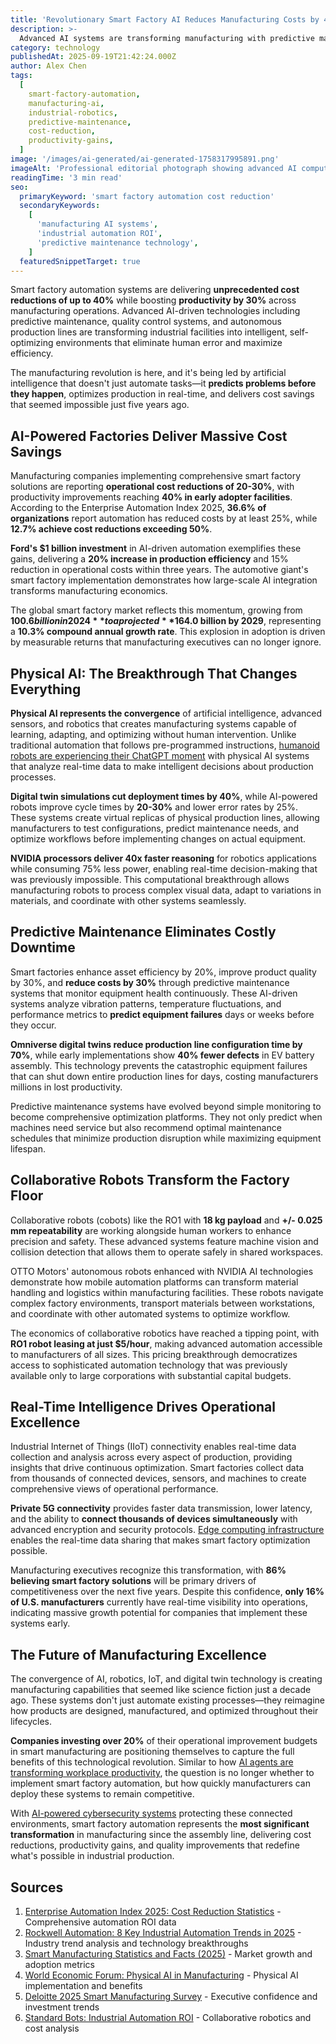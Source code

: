 ```yaml
---
title: 'Revolutionary Smart Factory AI Reduces Manufacturing Costs by 40% While Eliminating Human Error'
description: >-
  Advanced AI systems are transforming manufacturing with predictive maintenance, quality control, and autonomous production lines that deliver unprecedented cost savings and efficiency gains.
category: technology
publishedAt: 2025-09-19T21:42:24.000Z
author: Alex Chen
tags:
  [
    smart-factory-automation,
    manufacturing-ai,
    industrial-robotics,
    predictive-maintenance,
    cost-reduction,
    productivity-gains,
  ]
image: '/images/ai-generated/ai-generated-1758317995891.png'
imageAlt: 'Professional editorial photograph showing advanced AI computing systems with modern interfaces and processing units in a clean, minimalist industrial setting, representing smart factory automation technology'
readingTime: '3 min read'
seo:
  primaryKeyword: 'smart factory automation cost reduction'
  secondaryKeywords:
    [
      'manufacturing AI systems',
      'industrial automation ROI',
      'predictive maintenance technology',
    ]
  featuredSnippetTarget: true
---
```


Smart factory automation systems are delivering **unprecedented cost reductions of up to 40%** while boosting **productivity by 30%** across manufacturing operations. Advanced AI-driven technologies including predictive maintenance, quality control systems, and autonomous production lines are transforming industrial facilities into intelligent, self-optimizing environments that eliminate human error and maximize efficiency.

The manufacturing revolution is here, and it's being led by artificial intelligence that doesn't just automate tasks—it **predicts problems before they happen**, optimizes production in real-time, and delivers cost savings that seemed impossible just five years ago.

## AI-Powered Factories Deliver Massive Cost Savings

Manufacturing companies implementing comprehensive smart factory solutions are reporting **operational cost reductions of 20-30%**, with productivity improvements reaching **40% in early adopter facilities**. According to the Enterprise Automation Index 2025, **36.6% of organizations** report automation has reduced costs by at least 25%, while **12.7% achieve cost reductions exceeding 50%**.

**Ford's $1 billion investment** in AI-driven automation exemplifies these gains, delivering a **20% increase in production efficiency** and 15% reduction in operational costs within three years. The automotive giant's smart factory implementation demonstrates how large-scale AI integration transforms manufacturing economics.

The global smart factory market reflects this momentum, growing from **$100.6 billion in 2024** to a projected **$164.0 billion by 2029**, representing a **10.3% compound annual growth rate**. This explosion in adoption is driven by measurable returns that manufacturing executives can no longer ignore.

## Physical AI: The Breakthrough That Changes Everything

**Physical AI represents the convergence** of artificial intelligence, advanced sensors, and robotics that creates manufacturing systems capable of learning, adapting, and optimizing without human intervention. Unlike traditional automation that follows pre-programmed instructions, [humanoid robots are experiencing their ChatGPT moment](/technology/humanoid-robots-chatgpt-moment-figure-02-bmw-nvidia-breakthrough) with physical AI systems that analyze real-time data to make intelligent decisions about production processes.

**Digital twin simulations cut deployment times by 40%**, while AI-powered robots improve cycle times by **20-30%** and lower error rates by 25%. These systems create virtual replicas of physical production lines, allowing manufacturers to test configurations, predict maintenance needs, and optimize workflows before implementing changes on actual equipment.

**NVIDIA processors deliver 40x faster reasoning** for robotics applications while consuming 75% less power, enabling real-time decision-making that was previously impossible. This computational breakthrough allows manufacturing robots to process complex visual data, adapt to variations in materials, and coordinate with other systems seamlessly.

## Predictive Maintenance Eliminates Costly Downtime

Smart factories enhance asset efficiency by 20%, improve product quality by 30%, and **reduce costs by 30%** through predictive maintenance systems that monitor equipment health continuously. These AI-driven systems analyze vibration patterns, temperature fluctuations, and performance metrics to **predict equipment failures** days or weeks before they occur.

**Omniverse digital twins reduce production line configuration time by 70%**, while early implementations show **40% fewer defects** in EV battery assembly. This technology prevents the catastrophic equipment failures that can shut down entire production lines for days, costing manufacturers millions in lost productivity.

Predictive maintenance systems have evolved beyond simple monitoring to become comprehensive optimization platforms. They not only predict when machines need service but also recommend optimal maintenance schedules that minimize production disruption while maximizing equipment lifespan.

## Collaborative Robots Transform the Factory Floor

Collaborative robots (cobots) like the RO1 with **18 kg payload** and **+/- 0.025 mm repeatability** are working alongside human workers to enhance precision and safety. These advanced systems feature machine vision and collision detection that allows them to operate safely in shared workspaces.

OTTO Motors' autonomous robots enhanced with NVIDIA AI technologies demonstrate how mobile automation platforms can transform material handling and logistics within manufacturing facilities. These robots navigate complex factory environments, transport materials between workstations, and coordinate with other automated systems to optimize workflow.

The economics of collaborative robotics have reached a tipping point, with **RO1 robot leasing at just $5/hour**, making advanced automation accessible to manufacturers of all sizes. This pricing breakthrough democratizes access to sophisticated automation technology that was previously available only to large corporations with substantial capital budgets.

## Real-Time Intelligence Drives Operational Excellence

Industrial Internet of Things (IIoT) connectivity enables real-time data collection and analysis across every aspect of production, providing insights that drive continuous optimization. Smart factories collect data from thousands of connected devices, sensors, and machines to create comprehensive views of operational performance.

**Private 5G connectivity** provides faster data transmission, lower latency, and the ability to **connect thousands of devices simultaneously** with advanced encryption and security protocols. [Edge computing infrastructure](/technology/edge-computing-revolutionizes-iot) enables the real-time data sharing that makes smart factory optimization possible.

Manufacturing executives recognize this transformation, with **86% believing smart factory solutions** will be primary drivers of competitiveness over the next five years. Despite this confidence, **only 16% of U.S. manufacturers** currently have real-time visibility into operations, indicating massive growth potential for companies that implement these systems early.

## The Future of Manufacturing Excellence

The convergence of AI, robotics, IoT, and digital twin technology is creating manufacturing capabilities that seemed like science fiction just a decade ago. These systems don't just automate existing processes—they reimagine how products are designed, manufactured, and optimized throughout their lifecycles.

**Companies investing over 20%** of their operational improvement budgets in smart manufacturing are positioning themselves to capture the full benefits of this technological revolution. Similar to how [AI agents are transforming workplace productivity](/technology/ai-agents-workplace-productivity-2025), the question is no longer whether to implement smart factory automation, but how quickly manufacturers can deploy these systems to remain competitive.

With [AI-powered cybersecurity systems](/technology/ai-powered-cybersecurity-autonomous-threat-detection-2025) protecting these connected environments, smart factory automation represents the **most significant transformation** in manufacturing since the assembly line, delivering cost reductions, productivity gains, and quality improvements that redefine what's possible in industrial production.

## Sources

1. [Enterprise Automation Index 2025: Cost Reduction Statistics](https://www.prnewswire.com/news-releases/enterprise-automation-index-2025-73-of-companies-increased-automation-spend-nearly-40-report-at-least-25-cost-reduction-302506095.html) - Comprehensive automation ROI data
2. [Rockwell Automation: 8 Key Industrial Automation Trends in 2025](https://www.rockwellautomation.com/en-us/company/news/the-journal/8-key-industrial-automation-trends-in-2025.html) - Industry trend analysis and technology breakthroughs
3. [Smart Manufacturing Statistics and Facts (2025)](https://scoop.market.us/smart-manufacturing-statistics/) - Market growth and adoption metrics
4. [World Economic Forum: Physical AI in Manufacturing](https://www.weforum.org/stories/2025/09/what-is-physical-ai-changing-manufacturing/) - Physical AI implementation and benefits
5. [Deloitte 2025 Smart Manufacturing Survey](https://www.deloitte.com/us/en/insights/industry/manufacturing/2025-smart-manufacturing-survey.html) - Executive confidence and investment trends
6. [Standard Bots: Industrial Automation ROI](https://standardbots.com/blog/industrial-automations) - Collaborative robotics and cost analysis

